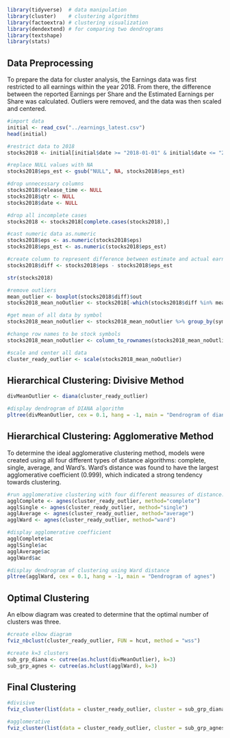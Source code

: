 ```r

library(tidyverse)  # data manipulation
library(cluster)    # clustering algorithms
library(factoextra) # clustering visualization
library(dendextend) # for comparing two dendrograms
library(textshape)
library(stats)

```

## Data Preprocessing
To prepare the data for cluster analysis, the Earnings data was first restricted to all earnings within the year 2018. From there, the difference between the reported Earnings per Share and the Estimated Earnings per Share was calculated. Outliers were removed, and the data was then scaled and centered.


```r

#import data
initial <- read_csv("../earnings_latest.csv")
head(initial)

#restrict data to 2018
stocks2018 <- initial[initial$date >= "2018-01-01" & initial$date <= "2018-12-31",]

#replace NULL values with NA
stocks2018$eps_est <- gsub("NULL", NA, stocks2018$eps_est)

#drop unnecessary columns
stocks2018$release_time <- NULL
stocks2018$qtr <- NULL
stocks2018$date <- NULL

#drop all incomplete cases
stocks2018 <- stocks2018[complete.cases(stocks2018),]

#cast numeric data as.numeric
stocks2018$eps <- as.numeric(stocks2018$eps)
stocks2018$eps_est <- as.numeric(stocks2018$eps_est)

#create column to represent difference between estimate and actual earnings per share
stocks2018$diff <- stocks2018$eps - stocks2018$eps_est

str(stocks2018)

#remove outliers
mean_outlier <- boxplot(stocks2018$diff)$out
stocks2018_mean_noOutlier <- stocks2018[-which(stocks2018$diff %in% mean_outlier),]

#get mean of all data by symbol
stocks2018_mean_noOutlier <- stocks2018_mean_noOutlier %>% group_by(symbol) %>% summarise_all(mean)

#change row names to be stock symbols
stocks2018_mean_noOutlier <- column_to_rownames(stocks2018_mean_noOutlier, loc=1)

#scale and center all data
cluster_ready_outlier <- scale(stocks2018_mean_noOutlier)

```

## Hierarchical Clustering: Divisive Method

```r

divMeanOutlier <- diana(cluster_ready_outlier)

#display dendrogram of DIANA algorithm
pltree(divMeanOutlier, cex = 0.1, hang = -1, main = "Dendrogram of diana") 

```

## Hierarchical Clustering: Agglomerative Method
To determine the ideal agglomerative clustering method, models were created using all four different types of distance algorithms: complete, single, average, and Ward's. Ward's distance was found to have the largest agglomerative coefficient (0.999), which indicated a strong tendency towards clustering. 

```r

#run agglomerative clustering with four different measures of distance: complete, single, average, ward
agglComplete <- agnes(cluster_ready_outlier, method="complete")
agglSingle <- agnes(cluster_ready_outlier, method="single")
agglAverage <- agnes(cluster_ready_outlier, method="average")
agglWard <- agnes(cluster_ready_outlier, method="ward")

#display agglomerative coefficient
agglComplete$ac
agglSingle$ac
agglAverage$ac
agglWard$ac

#display dendrogram of clustering using Ward distance
pltree(agglWard, cex = 0.1, hang = -1, main = "Dendrogram of agnes") 

```

## Optimal Clustering

An elbow diagram was created to determine that the optimal number of clusters was three.

```r

#create elbow diagram
fviz_nbclust(cluster_ready_outlier, FUN = hcut, method = "wss")

#create k=3 clusters
sub_grp_diana <- cutree(as.hclust(divMeanOutlier), k=3)
sub_grp_agnes <- cutree(as.hclust(agglWard), k=3)

```

## Final Clustering

```r

#divisive
fviz_cluster(list(data = cluster_ready_outlier, cluster = sub_grp_diana))

#agglomerative
fviz_cluster(list(data = cluster_ready_outlier, cluster = sub_grp_agnes))

```